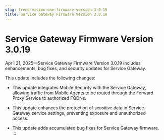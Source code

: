 ```yaml
---
slug: trend-vision-one-firmware-version-3-0-19
title: Service Gateway Firmware Version 3.0.19
---
```

# Service Gateway Firmware Version 3.0.19

April 21, 2025—Service Gateway Firmware Version 3.0.19 includes enhancements, bug fixes, and security updates for Service Gateway.

This update includes the following changes:

- This update integrates Mobile Security with the Service Gateway, allowing traffic from Mobile Agents to be routed through the Forward Proxy Service to authorized FQDNs.

- This update enhances the protection of sensitive data in Service Gateway service settings, preventing exposure and unauthorized access.

- This update adds accumulated bug fixes for Service Gateway firmware.
:::
